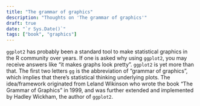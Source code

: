 ```yaml
---
title: "The grammar of graphics"
description: "Thoughts on 'The grammar of graphics'"
draft: true
date: "`r Sys.Date()`"
tags: ["book", "graphics"]
---
```


`ggplot2` has probably been a standard tool to make statistical graphics in the R community over years. If one is asked why using `ggplot2`, you may receive answers like "it makes graphs look pretty". `ggplot2` is yet more than that. The first two letters `gg` is the abbreviation of "grammar of graphics", which implies that there's statistical thinking underlying plots. The idea/framework originated from Leland Wikinson who wrote the book "The Grammar of Graphics" in 1999, and was further extended and implemented by Hadley Wickham, the author of `ggplot2`.
